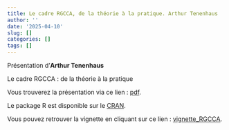 ```yaml
---
title: Le cadre RGCCA, de la théorie à la pratique. Arthur Tenenhaus
author: ''
date: '2025-04-10'
slug: []
categories: []
tags: []
---
```


Présentation d'**Arthur Tenenhaus**

Le cadre RGCCA : de la théorie à la pratique

Vous trouverez la présentation via ce lien : [pdf](/diapos/Biopuces2025_04_RGCCA.pdf).

Le package R est disponible sur le [CRAN](https://cran.r-project.org/web/packages/RGCCA/index.html).

Vous pouvez retrouver la vignette en cliquant sur ce lien : [vignette_RGCCA](https://cran.r-project.org/web/packages/RGCCA/vignettes/RGCCA.pdf). 